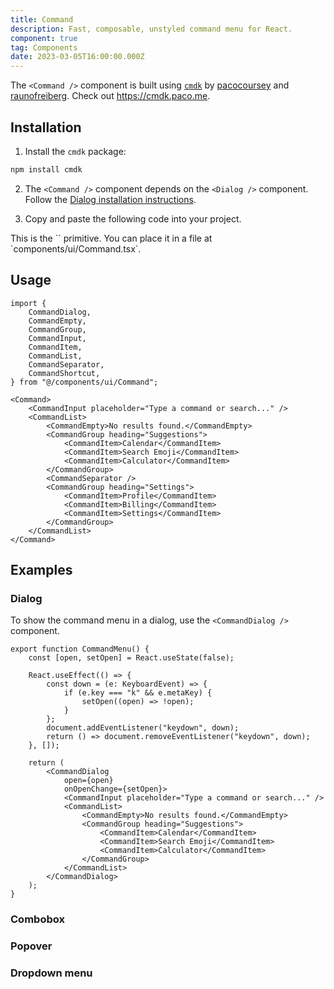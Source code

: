 ```yaml
---
title: Command
description: Fast, composable, unstyled command menu for React.
component: true
tag: Components
date: 2023-03-05T16:00:00.000Z
---
```


<Alert variant="outline">

The `<Command />` component is built using [`cmdk`](https://cmdk.paco.me) by
[pacocoursey](https://twitter.com/pacocoursey) and
[raunofreiberg](https://twitter.com/raunofreiberg). Check out https://cmdk.paco.me.

</Alert>

<ComponentExample
    src="src/components/examples/CommandDialogDemo.tsx"
    align="start">
    <CommandDialogDemo />
</ComponentExample>

## Installation

1. Install the `cmdk` package:

```bash
npm install cmdk
```

2. The `<Command />` component depends on the `<Dialog />` component. Follow the [Dialog installation instructions](/docs/primitives/dialog#installation).

3. Copy and paste the following code into your project.

<ComponentSource src="src/components/ui/Command.tsx" />

<Alert variant="outline">
    This is the `<Command />` primitive. You can place it in a file at
    `components/ui/Command.tsx`.
</Alert>

## Usage

```tsx
import {
    CommandDialog,
    CommandEmpty,
    CommandGroup,
    CommandInput,
    CommandItem,
    CommandList,
    CommandSeparator,
    CommandShortcut,
} from "@/components/ui/Command";
```

```tsx
<Command>
    <CommandInput placeholder="Type a command or search..." />
    <CommandList>
        <CommandEmpty>No results found.</CommandEmpty>
        <CommandGroup heading="Suggestions">
            <CommandItem>Calendar</CommandItem>
            <CommandItem>Search Emoji</CommandItem>
            <CommandItem>Calculator</CommandItem>
        </CommandGroup>
        <CommandSeparator />
        <CommandGroup heading="Settings">
            <CommandItem>Profile</CommandItem>
            <CommandItem>Billing</CommandItem>
            <CommandItem>Settings</CommandItem>
        </CommandGroup>
    </CommandList>
</Command>
```

## Examples

### Dialog

<ComponentExample src="src/components/examples/CommandDialogDemo.tsx">
    <CommandDialogDemo />
</ComponentExample>

To show the command menu in a dialog, use the `<CommandDialog />` component.

```tsx
export function CommandMenu() {
    const [open, setOpen] = React.useState(false);

    React.useEffect(() => {
        const down = (e: KeyboardEvent) => {
            if (e.key === "k" && e.metaKey) {
                setOpen((open) => !open);
            }
        };
        document.addEventListener("keydown", down);
        return () => document.removeEventListener("keydown", down);
    }, []);

    return (
        <CommandDialog
            open={open}
            onOpenChange={setOpen}>
            <CommandInput placeholder="Type a command or search..." />
            <CommandList>
                <CommandEmpty>No results found.</CommandEmpty>
                <CommandGroup heading="Suggestions">
                    <CommandItem>Calendar</CommandItem>
                    <CommandItem>Search Emoji</CommandItem>
                    <CommandItem>Calculator</CommandItem>
                </CommandGroup>
            </CommandList>
        </CommandDialog>
    );
}
```

### Combobox

<ComponentExample src="src/components/examples/CommandComboBoxDemo.tsx">
    <CommandComboBoxDemo />
</ComponentExample>

### Popover

<ComponentExample src="src/components/examples/CommandPopoverDemo.tsx">
    <CommandPopoverDemo />
</ComponentExample>

### Dropdown menu

<ComponentExample src="src/components/examples/CommandDropdownMenuDemo.tsx">
    <CommandDropdownMenuDemo />
</ComponentExample>
